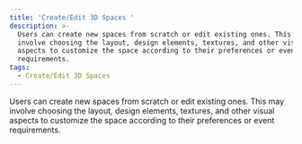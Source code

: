 ```yaml
---
title: 'Create/Edit 3D Spaces '
description: >-
  Users can create new spaces from scratch or edit existing ones. This may
  involve choosing the layout, design elements, textures, and other visual
  aspects to customize the space according to their preferences or event
  requirements.
tags:
  - Create/Edit 3D Spaces
---
```


Users can create new spaces from scratch or edit existing ones. This may involve choosing the layout, design elements, textures, and other visual aspects to customize the space according to their preferences or event requirements.
